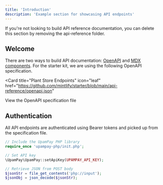 ```yaml
---
title: 'Introduction'
description: 'Example section for showcasing API endpoints'
---
```


<Note>
  If you're not looking to build API reference documentation, you can delete
  this section by removing the api-reference folder.
</Note>

## Welcome

There are two ways to build API documentation: [OpenAPI](https://mintlify.com/docs/api-playground/openapi/setup) and [MDX components](https://mintlify.com/docs/api-playground/mdx/configuration). For the starter kit, we are using the following OpenAPI specification.

<Card
  title="Plant Store Endpoints"
  icon="leaf"
  href="https://github.com/mintlify/starter/blob/main/api-reference/openapi.json"
>
  View the OpenAPI specification file
</Card>

## Authentication

All API endpoints are authenticated using Bearer tokens and picked up from the specification file.

```php
// Include the UpamPay PHP library
require_once 'upampay-php/init.php';

// Set API key
\UpamPay\UpamPay::setApiKey(UPAMPAY_API_KEY);

// Retrieve JSON from POST body
$jsonStr = file_get_contents('php://input');
$jsonObj = json_decode($jsonStr);

```
